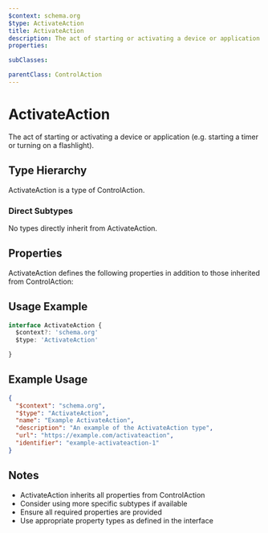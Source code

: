 ```yaml
---
$context: schema.org
$type: ActivateAction
title: ActivateAction
description: The act of starting or activating a device or application (e.g. starting a timer or turning on a flashlight).
properties:

subClasses:

parentClass: ControlAction
---
```


# ActivateAction

The act of starting or activating a device or application (e.g. starting a timer or turning on a flashlight).

## Type Hierarchy

ActivateAction is a type of ControlAction.

### Direct Subtypes

No types directly inherit from ActivateAction.

## Properties

ActivateAction defines the following properties in addition to those inherited from ControlAction:



## Usage Example

```typescript
interface ActivateAction {
  $context?: 'schema.org'
  $type: 'ActivateAction'

}
```

## Example Usage

```json
{
  "$context": "schema.org",
  "$type": "ActivateAction",
  "name": "Example ActivateAction",
  "description": "An example of the ActivateAction type",
  "url": "https://example.com/activateaction",
  "identifier": "example-activateaction-1"
}
```

## Notes

- ActivateAction inherits all properties from ControlAction
- Consider using more specific subtypes if available
- Ensure all required properties are provided
- Use appropriate property types as defined in the interface
